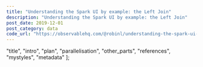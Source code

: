```yaml
---
title: "Understanding the Spark UI by example: the Left Join"
description: "Understanding the Spark UI by example: the Left Join"
post_date: 2019-12-01
post_category: data
code_url: "https://observablehq.com/@robinl/understanding-the-spark-ui-by-example-the-left-join/"
---
```




  "title",
  "intro",
  "plan",
  "parallelisation",
  "other_parts",
  "references",
  "mystyles",
  "metadata"
];

<ObservableNotebook notebook={notebook} cells={output_order} />
